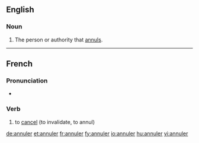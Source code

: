 ==English==

===Noun===
{{en-noun}}

# The person or authority that [[annul]]s.

----

==French==

===Pronunciation===
* {{audio|Fr-annuler.ogg|Audio}}

===Verb===
{{infl|fr|verb}}

# to [[cancel]] (to invalidate, to annul)

[[de:annuler]]
[[et:annuler]]
[[fr:annuler]]
[[fy:annuler]]
[[io:annuler]]
[[hu:annuler]]
[[vi:annuler]]